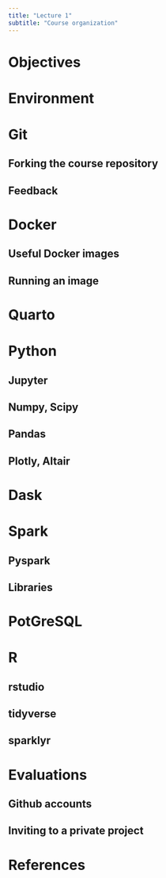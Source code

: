 ```yaml
---
title: "Lecture 1"
subtitle: "Course organization"
---
```


# Objectives

# Environment

# Git

## Forking the course repository

## Feedback

# Docker

## Useful Docker images

## Running an image

# Quarto

# Python

## Jupyter 

## Numpy, Scipy 

## Pandas

## Plotly, Altair

# Dask 

# Spark

## Pyspark

## Libraries 

# PotGreSQL

# R 

## rstudio

## tidyverse

## sparklyr 

# Evaluations

## Github accounts

## Inviting  to a private project

# References

